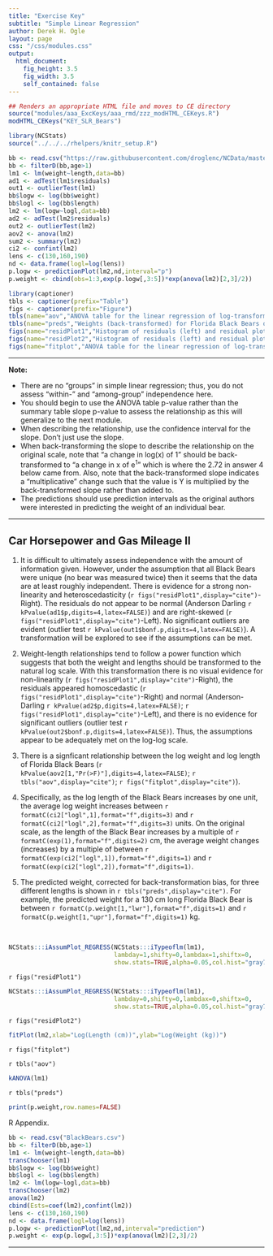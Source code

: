 ```yaml
---
title: "Exercise Key"
subtitle: "Simple Linear Regression"
author: Derek H. Ogle
layout: page
css: "/css/modules.css"
output:
  html_document:
    fig_height: 3.5
    fig_width: 3.5
    self_contained: false
---
```


```r
## Renders an appropriate HTML file and moves to CE directory
source("modules/aaa_ExcKeys/aaa_rmd/zzz_modHTML_CEKeys.R")
modHTML_CEKeys("KEY_SLR_Bears")
```

```r
library(NCStats)
source("../../../rhelpers/knitr_setup.R")

bb <- read.csv("https://raw.githubusercontent.com/droglenc/NCData/master/BlackBears.csv")
bb <- filterD(bb,age>1)
lm1 <- lm(weight~length,data=bb)
ad1 <- adTest(lm1$residuals)
out1 <- outlierTest(lm1)
bb$logw <- log(bb$weight)
bb$logl <- log(bb$length)
lm2 <- lm(logw~logl,data=bb)
ad2 <- adTest(lm2$residuals)
out2 <- outlierTest(lm2)
aov2 <- anova(lm2)
sum2 <- summary(lm2)
ci2 <- confint(lm2)
lens <- c(130,160,190)
nd <- data.frame(logl=log(lens))
p.logw <- predictionPlot(lm2,nd,interval="p")
p.weight <- cbind(obs=1:3,exp(p.logw[,3:5])*exp(anova(lm2)[2,3]/2))

library(captioner)
tbls <- captioner(prefix="Table")
figs <- captioner(prefix="Figure")
tbls(name="aov","ANOVA table for the linear regression of log-transformed weight on log-transformed length of Florida Black Bears.")
tbls(name="preds","Weights (back-transformed) for Florida Black Bears of various lengths (130, 160, and 190 cm) as predicted from the linear regression of log-transformed weight on log-transformed length.")
figs(name="residPlot1","Histogram of residuals (left) and residual plot (right) for regression of weight on length of Florida Black Bears.")
figs(name="residPlot2","Histogram of residuals (left) and residual plot (right) for regression of log-transformed weight on log-transformed length of Florida Black Bears.")
figs(name="fitplot","ANOVA table for the linear regression of log-transformed weight on log-transformed length of Florida Black Bears.")
```

----

<div class="alert alert-warning">
<strong>Note:</strong> 
<ul>
  <li>There are no "groups" in simple linear regression; thus, you do not assess "within-" and "among-group" independence here.</li>
  <li>You should begin to use the ANOVA table p-value rather than the summary table slope p-value to assess the relationship as this will generalize to the next module.</li>
  <li>When describing the relationship, use the confidence interval for the slope. Don't just use the slope.</li>
  <li>When back-transforming the slope to describe the relationship on the original scale, note that "a change in log(x) of 1" should be back-transformed to "a change in x of e<sup>1</sup>" which is where the 2.72 in answer 4 below came from. Also, note that the back-transformed slope indicates a "multiplicative" change such that the value is Y is multiplied by the back-transformed slope rather than added to.
  <li>The predictions should use prediction intervals as the original authors were interested in predicting the weight of an individual bear.</li>
</ul>
</div>

----

## Car Horsepower and Gas Mileage II
1. It is difficult to ultimately assess independence with the amount of information given. However, under the assumption that all Black Bears were unique (no bear was measured twice) then it seems that the data are at least roughly independent. There is evidence for a strong non-linearity and heteroscedasticity (`r figs("residPlot1",display="cite")`-Right). The residuals do not appear to be normal (Anderson Darling `r kPvalue(ad1$p,digits=4,latex=FALSE)`) and are right-skewed (`r figs("residPlot1",display="cite")`-Left). No significant outliers are evident (outlier test `r kPvalue(out1$bonf.p,digits=4,latex=FALSE)`). A transformation will be explored to see if the assumptions can be met.

1. Weight-length relationships tend to follow a power function which suggests that both the weight and lengths should be transformed to the natural log scale. With this transformation there is no visual evidence for non-linearity (`r figs("residPlot1",display="cite")`-Right), the residuals appeared homoscedastic (`r figs("residPlot1",display="cite")`-Right) and normal (Anderson-Darling `r kPvalue(ad2$p,digits=4,latex=FALSE)`; `r figs("residPlot1",display="cite")`-Left), and there is no evidence for significant outliers (outlier test `r kPvalue(out2$bonf.p,digits=4,latex=FALSE)`). Thus, the assumptions appear to be adequately met on the log-log scale.

1. There is a signficant relationship between the log weight and log length of Florida Black Bears (`r kPvalue(aov2[1,"Pr(>F)"],digits=4,latex=FALSE)`; `r tbls("aov",display="cite")`;  `r figs("fitplot",display="cite")`).

1. Specifically, as the log length of the Black Bears increases by one unit, the average log weight increases between `r formatC(ci2["logl",1],format="f",digits=3)` and `r formatC(ci2["logl",2],format="f",digits=3)` units. On the original scale, as the length of the Black Bear increases by a multiple of `r formatC(exp(1),format="f",digits=2)` cm, the average weight changes (increases) by a multiple of between `r formatC(exp(ci2["logl",1]),format="f",digits=1)` and `r formatC(exp(ci2["logl",2]),format="f",digits=1)`.

1. The predicted weight, corrected for back-transformation bias, for three different lengths is shown in `r tbls("preds",display="cite")`. For example, the predicted weight for a 130 cm long Florida Black Bear is between `r formatC(p.weight[1,"lwr"],format="f",digits=1)` and `r formatC(p.weight[1,"upr"],format="f",digits=1)` kg.

&nbsp;


```r
NCStats:::iAssumPlot_REGRESS(NCStats:::iTypeoflm(lm1),
                             lambday=1,shifty=0,lambdax=1,shiftx=0,
                             show.stats=TRUE,alpha=0.05,col.hist="gray70")
```

`r figs("residPlot1")`

```r
NCStats:::iAssumPlot_REGRESS(NCStats:::iTypeoflm(lm1),
                             lambday=0,shifty=0,lambdax=0,shiftx=0,
                             show.stats=TRUE,alpha=0.05,col.hist="gray70")
```

`r figs("residPlot2")`

```r
fitPlot(lm2,xlab="Log(Length (cm))",ylab="Log(Weight (kg))")
```

`r figs("fitplot")`

`r tbls("aov")`

```r
kANOVA(lm1)
```

`r tbls("preds")`

```r
print(p.weight,row.names=FALSE)
```

R Appendix.
```r
bb <- read.csv("BlackBears.csv")
bb <- filterD(bb,age>1)
lm1 <- lm(weight~length,data=bb)
transChooser(lm1)
bb$logw <- log(bb$weight)
bb$logl <- log(bb$length)
lm2 <- lm(logw~logl,data=bb)
transChooser(lm2)
anova(lm2)
cbind(Ests=coef(lm2),confint(lm2))
lens <- c(130,160,190)
nd <- data.frame(logl=log(lens))
p.logw <- predictionPlot(lm2,nd,interval="prediction")
p.weight <- exp(p.logw[,3:5])*exp(anova(lm2)[2,3]/2)
```

----
